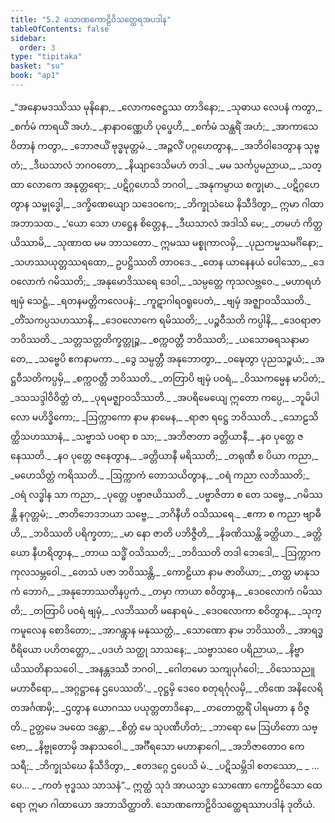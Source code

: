 ```yaml
---
title: "5.2 သောဏကောဠိဝိသတ္ထေရအပဒါန"
tableOfContents: false
sidebar:
  order: 3
type: "tipitaka"
basket: "su"
book: "ap1"
---
```



<DynamicBreadcrumb />

<Division number="25" book="ap1">

<Paragraph number="1235" type="verses" book="ap1">
_“အနောမဒဿိဿ မုနိနော,_  
_လောကဇေဋ္ဌဿ တာဒိနော;_  
_သုဓာယ လေပနံ ကတွာ,_  
_စင်္ကမံ ကာရယိံ အဟံ._  

</Paragraph>

</Division>
<Division number="26" book="ap1">

<Paragraph number="1236" type="verses" book="ap1">
_နာနာဝဏ္ဏေဟိ ပုပ္ဖေဟိ,_  
_စင်္ကမံ သန္ထရိံ အဟံ;_  
_အာကာသေ ဝိတာနံ ကတွာ,_  
_ဘောဇယိံ ဗုဒ္ဓမုတ္တမံ._  

</Paragraph>

</Division>
<Division number="27" book="ap1">

<Paragraph number="1237" type="verses" book="ap1">
_အဉ္ဇလိံ ပဂ္ဂဟေတွာန,_  
_အဘိဝါဒေတွာန သုဗ္ဗတံ;_  
_ဒီဃသာလံ ဘဂဝတော,_  
_နိယျာဒေသိမဟံ တဒါ._  

</Paragraph>

</Division>
<Division number="28" book="ap1">

<Paragraph number="1238" type="verses" book="ap1">
_မမ သင်္ကပ္ပမညာယ,_  
_သတ္ထာ လောကေ အနုတ္တရော;_  
_ပဋိဂ္ဂဟေသိ ဘဂဝါ,_  
_အနုကမ္ပာယ စက္ခုမာ._  

</Paragraph>

</Division>
<Division number="29" book="ap1">

<Paragraph number="1239" type="verses" book="ap1">
_ပဋိဂ္ဂဟေတွာန သမ္ဗုဒ္ဓေါ,_  
_ဒက္ခိဏေယျော သဒေဝကေ;_  
_ဘိက္ခုသံဃေ နိသီဒိတွာ,_  
ဣမာ ဂါထာ အဘာသထ._  

</Paragraph>

</Division>
<Division number="30" book="ap1">

<Paragraph number="1240" type="verses" book="ap1">
_‘ယော သော ဟဋ္ဌေန စိတ္တေန,_  
_ဒီဃသာလံ အဒါသိ မေ;_  
_တမဟံ ကိတ္တယိဿာမိ,_  
_သုဏာထ မမ ဘာသတော._  

</Paragraph>

</Division>
<Division number="31" book="ap1">

<Paragraph number="1241" book="ap1">
ဣမဿ မစ္စုကာလမှိ,_  
_ပုညကမ္မသမင်္ဂိနော;_  
_သဟဿယုတ္တဿရထော,_  
ဥပဋ္ဌိဿတိ တာဝဒေ._  

</Paragraph>

</Division>
<Division number="32" book="ap1">

<Paragraph number="1242" type="verses" book="ap1">
_တေန ယာနေနယံ ပေါသော,_  
_ဒေဝလောကံ ဂမိဿတိ;_  
_အနုမောဒိဿရေ ဒေဝါ,_  
_သမ္ပတ္တေ ကုသလဗ္ဘဝေ._  

</Paragraph>

</Division>
<Division number="33" book="ap1">

<Paragraph number="1243" type="verses" book="ap1">
_မဟာရဟံ ဗျမှံ သေဋ္ဌံ,_  
_ရတနမတ္တိကလေပနံ;_  
_ကူဋာဂါရဝရူပေတံ,_  
_ဗျမှံ အဇ္ဈာဝသိဿတိ._  

</Paragraph>

</Division>
<Division number="34" book="ap1">

<Paragraph number="1244" type="verses" book="ap1">
_တိံသကပ္ပသဟဿာနိ,_  
_ဒေဝလောကေ ရမိဿတိ;_  
_ပဉ္စဝီသတိ ကပ္ပါနိ,_  
_ဒေဝရာဇာ ဘဝိဿတိ._  

</Paragraph>

</Division>
<Division number="35" book="ap1">

<Paragraph number="1245" type="verses" book="ap1">
_သတ္တသတ္တတိက္ခတ္တုဉ္စ,_  
_စက္ကဝတ္တီ ဘဝိဿတိ;_  
_ယသောဓရသနာမာ တေ,_  
_သဗ္ဗေပိ ဧကနာမကာ._  

</Paragraph>

</Division>
<Division number="36" book="ap1">

<Paragraph number="1246" type="verses" book="ap1">
_ဒွေ သမ္ပတ္တီ အနုဘောတွာ,_  
_ဝဍ္ဎေတွာ ပုညသဉ္စယံ;_  
_အဋ္ဌဝီသတိကပ္ပမှိ,_  
_စက္ကဝတ္တီ ဘဝိဿတိ._  

</Paragraph>

</Division>
<Division number="37" book="ap1">

<Paragraph number="1247" type="verses" book="ap1">
_တတြာပိ ဗျမှံ ပဝရံ,_  
_ဝိဿကမ္မေန မာပိတံ;_  
_ဒသသဒ္ဒါဝိဝိတ္တံ တံ,_  
_ပုရမဇ္ဈာဝသိဿတိ._  

</Paragraph>

</Division>
<Division number="38" book="ap1">

<Paragraph number="1248" type="verses" book="ap1">
_အပရိမေယျေ ဣတော ကပ္ပေ,_  
_ဘူမိပါလော မဟိဒ္ဓိကော;_  
_ဩက္ကာကော နာမ နာမေန,_  
_ရာဇာ ရဋ္ဌေ ဘဝိဿတိ._  

</Paragraph>

</Division>
<Division number="39" book="ap1">

<Paragraph number="1249" type="verses" book="ap1">
_သောဠသိတ္ထိသဟဿာနံ,_  
_သဗ္ဗာသံ ပဝရာ စ သာ;_  
_အဘိဇာတာ ခတ္တိယာနီ,_  
_နဝ ပုတ္တေ ဇနေဿတိ._  

</Paragraph>

</Division>
<Division number="40" book="ap1">

<Paragraph number="1250" type="verses" book="ap1">
_နဝ ပုတ္တေ ဇနေတွာန,_  
_ခတ္တိယာနီ မရိဿတိ;_  
_တရုဏီ စ ပိယာ ကညာ,_  
_မဟေသိတ္တံ ကရိဿတိ._  

</Paragraph>

</Division>
<Division number="41" book="ap1">

<Paragraph number="1251" type="verses" book="ap1">
_ဩက္ကာကံ တောသယိတွာန,_  
_ဝရံ ကညာ လဘိဿတိ;_  
_ဝရံ လဒ္ဓါန သာ ကညာ,_  
_ပုတ္တေ ပဗ္ဗာဇယိဿတိ._  

</Paragraph>

</Division>
<Division number="42" book="ap1">

<Paragraph number="1252" type="verses" book="ap1">
_ပဗ္ဗာဇိတာ စ တေ သဗ္ဗေ,_  
_ဂမိဿန္တိ နဂုတ္တမံ;_  
_ဇာတိဘေဒဘယာ သဗ္ဗေ,_  
_ဘဂိနီဟိ ဝသိဿရေ._  

</Paragraph>

</Division>
<Division number="43" book="ap1">

<Paragraph number="1253" type="verses" book="ap1">
_ဧကာ စ ကညာ ဗျာဓီဟိ,_  
_ဘဝိဿတိ ပရိက္ခတာ;_  
_မာ နော ဇာတိ ပဘိဇ္ဇီတိ,_  
_နိခဏိဿန္တိ ခတ္တိယာ._  

</Paragraph>

</Division>
<Division number="44" book="ap1">

<Paragraph number="1254" type="verses" book="ap1">
_ခတ္တိယော နီဟရိတွာန,_  
_တာယ သဒ္ဓိံ ဝသိဿတိ;_  
_ဘဝိဿတိ တဒါ ဘေဒေါ,_  
_ဩက္ကာကကုလသမ္ဘဝေါ._  

</Paragraph>

</Division>
<Division number="45" book="ap1">

<Paragraph number="1255" type="verses" book="ap1">
_တေသံ ပဇာ ဘဝိဿန္တိ,_  
_ကောဠိယာ နာမ ဇာတိယာ;_  
_တတ္ထ မာနုသကံ ဘောဂံ,_  
_အနုဘောဿတိနပ္ပကံ._  

</Paragraph>

</Division>
<Division number="46" book="ap1">

<Paragraph number="1256" type="verses" book="ap1">
_တမှာ ကာယာ စဝိတွာန,_  
_ဒေဝလောကံ ဂမိဿတိ;_  
_တတြာပိ ပဝရံ ဗျမှံ,_  
_လဘိဿတိ မနောရမံ._  

</Paragraph>

</Division>
<Division number="47" book="ap1">

<Paragraph number="1257" type="verses" book="ap1">
_ဒေဝလောကာ စဝိတွာန,_  
_သုက္ကမူလေန စောဒိတော;_  
_အာဂန္တွာန မနုဿတ္တံ,_  
_သောဏော နာမ ဘဝိဿတိ._  

</Paragraph>

</Division>
<Division number="48" book="ap1">

<Paragraph number="1258" type="verses" book="ap1">
_အာရဒ္ဓဝီရိယော ပဟိတတ္တော,_  
_ပဒဟံ သတ္ထု သာသနေ;_  
_သဗ္ဗာသဝေ ပရိညာယ,_  
_နိဗ္ဗာယိဿတိနာသဝေါ._  

</Paragraph>

</Division>
<Division number="49" book="ap1">

<Paragraph number="1259" type="verses" book="ap1">
_အနန္တဒဿီ ဘဂဝါ,_  
_ဂေါတမော သကျပုင်္ဂဝေါ;_  
_ဝိသေသညူ မဟာဝီရော,_  
_အဂ္ဂဋ္ဌာနေ ဌပေဿတိ’._  

</Paragraph>

</Division>
<Division number="50" book="ap1">

<Paragraph number="1260" type="verses" book="ap1">
_ဝုဋ္ဌမှိ ဒေဝေ စတုရင်္ဂုလမှိ,_  
_တိဏေ အနိလေရိတအင်္ဂဏမှိ;_  
_ဌတွာန ယောဂဿ ပယုတ္တတာဒိနော,_  
_တတောတ္တရိံ ပါရမတာ န ဝိဇ္ဇတိ._  

</Paragraph>

</Division>
<Division number="51" book="ap1">

<Paragraph number="1261" type="verses" book="ap1">
ဥတ္တမေ ဒမထေ ဒန္တော,_  
_စိတ္တံ မေ သုပဏီဟိတံ;_  
_ဘာရော မေ ဩဟိတော သဗ္ဗော,_  
_နိဗ္ဗုတောမှိ အနာသဝေါ._  

</Paragraph>

</Division>
<Division number="52" book="ap1">

<Paragraph number="1262" type="verses" book="ap1">
_အင်္ဂီရသော မဟာနာဂေါ,_  
_အဘိဇာတောဝ ကေသရီ;_  
_ဘိက္ခုသံဃေ နိသီဒိတွာ,_  
_ဧတဒဂ္ဂေ ဌပေသိ မံ._  

</Paragraph>

</Division>
<Division number="53" book="ap1">

<Paragraph number="1263" type="verses" book="ap1">
_ပဋိသမ္ဘိဒါ စတဿော,_  
_ …ပေ… _  
_ကတံ ဗုဒ္ဓဿ သာသနံ”._  

</Paragraph>

<Paragraph number="1264" book="ap1">
ဣတ္ထံ သုဒံ အာယသ္မာ သောဏော ကောဠိဝိသော ထေရော ဣမာ ဂါထာယော အဘာသိတ္ထာတိ.

</Paragraph>
</Division>

<Paragraph number="1265" type="center" book="ap1">
သောဏကောဠိဝိသတ္ထေရဿာပဒါနံ ဒုတိယံ.
</Paragraph>